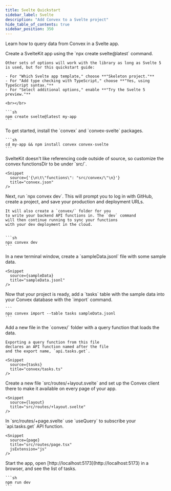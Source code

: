 ```yaml
---
title: Svelte Quickstart
sidebar_label: Svelte
description: "Add Convex to a Svelte project"
hide_table_of_contents: true
sidebar_position: 350
---
```



Learn how to query data from Convex in a Svelte app.

<StepByStep>
  <Step title="Create a SvelteKit app">
    Create a SvelteKit app using the `npx create svelte@latest` command.

    Other sets of options will work with the library as long as Svelte 5 is used, but for this quickstart guide:

    - For "Which Svelte app template," choose **"Skeleton project."**
    - For "Add type checking with TypeScript," choose **"Yes, using TypeScript syntax."**
    - For "Select additional options," enable **"Try the Svelte 5 preview."**

    <br></br>

    ```sh
    npm create svelte@latest my-app
    ```

  </Step>

  <Step title="Install the Convex client and server library">
    To get started, install the `convex` and `convex-svelte` packages.

    ```sh
    cd my-app && npm install convex convex-svelte
    ```

  </Step>

  <Step title="Customize the convex path">
    SvelteKit doesn't like referencing code outside of source, so customize
    the convex functionsDir to be under `src/`.

    <Snippet
      source={'{\n\t\"functions\": "src/convex/\"\n}'}
      title="convex.json"
    />

  </Step>

  <Step title="Set up a Convex dev deployment">
    Next, run `npx convex dev`. This
    will prompt you to log in with GitHub,
    create a project, and save your production and deployment URLs.

    It will also create a `convex/` folder for you
    to write your backend API functions in. The `dev` command
    will then continue running to sync your functions
    with your dev deployment in the cloud.


    ```sh
    npx convex dev
    ```

  </Step>

  <Step title="Create sample data for your database">
    In a new terminal window, create a `sampleData.jsonl`
    file with some sample data.

    <Snippet
      source={sampleData}
      title="sampleData.jsonl"
    />

  </Step>

  <Step title="Add the sample data to your database">
    Now that your project is ready, add a `tasks` table
    with the sample data into your Convex database with
    the `import` command.

    ```
    npx convex import --table tasks sampleData.jsonl
    ```

  </Step>

  <Step title="Expose a database query">
    Add a new file <JSDialectFileName name="tasks.ts" /> in the `convex/` folder
    with a query function that loads the data.

    Exporting a query function from this file
    declares an API function named after the file
    and the export name, `api.tasks.get`.

    <Snippet
      source={tasks}
      title="convex/tasks.ts"
    />

  </Step>

  <Step title="Set up Convex">
    Create a new file `src/routes/+layout.svelte` and set up the Convex client there to make it available on every page of your app.

    <Snippet
      source={layout}
      title="src/routes/+layout.svelte"
    />

  </Step>

  <Step title="Display the data in your app">
    In `src/routes/+page.svelte` use `useQuery` to subscribe your `api.tasks.get`
    API function.

    <Snippet
      source={page}
      title="src/routes/page.tsx"
      jsExtension="js"
    />

  </Step>

  <Step title="Start the app">
    Start the app, open [http://localhost:5173](http://localhost:5173) in a browser,
    and see the list of tasks.

    ```sh
    npm run dev
    ```

  </Step>

</StepByStep>
